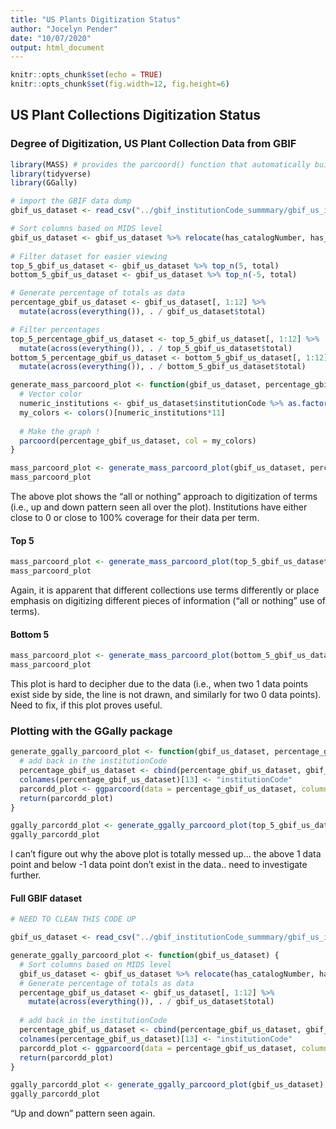 ```yaml
---
title: "US Plants Digitization Status"
author: "Jocelyn Pender"
date: "10/07/2020"
output: html_document
---
```


```r
knitr::opts_chunk$set(echo = TRUE)
knitr::opts_chunk$set(fig.width=12, fig.height=6) 

```

## US Plant Collections Digitization Status

### Degree of Digitization, US Plant Collection Data from GBIF

```r
library(MASS) # provides the parcoord() function that automatically builds parallel coordinates chart
library(tidyverse)
library(GGally)
```


```r
# import the GBIF data dump
gbif_us_dataset <- read_csv("../gbif_institutionCode_summmary/gbif_us_institutionCode_MIDS_2020.07.08.csv")

# Sort columns based on MIDS level
gbif_us_dataset <- gbif_us_dataset %>% relocate(has_catalogNumber, has_collectionCode, has_countryCode, has_speciesKey, has_locality, has_eventDate, has_recordedBy, has_coordinates, has_image, has_identifiedBy, has_dateIdentified, has_higherGeography)
  
# Filter dataset for easier viewing
top_5_gbif_us_dataset <- gbif_us_dataset %>% top_n(5, total)
bottom_5_gbif_us_dataset <- gbif_us_dataset %>% top_n(-5, total)

# Generate percentage of totals as data
percentage_gbif_us_dataset <- gbif_us_dataset[, 1:12] %>%
  mutate(across(everything()), . / gbif_us_dataset$total) 

# Filter percentages
top_5_percentage_gbif_us_dataset <- top_5_gbif_us_dataset[, 1:12] %>%
  mutate(across(everything()), . / top_5_gbif_us_dataset$total) 
bottom_5_percentage_gbif_us_dataset <- bottom_5_gbif_us_dataset[, 1:12] %>%
  mutate(across(everything()), . / bottom_5_gbif_us_dataset$total) 

```


```r
generate_mass_parcoord_plot <- function(gbif_us_dataset, percentage_gbif_us_dataset) {
  # Vector color
  numeric_institutions <- gbif_us_dataset$institutionCode %>% as.factor() %>% as.numeric()
  my_colors <- colors()[numeric_institutions*11]
  
  # Make the graph !
  parcoord(percentage_gbif_us_dataset, col = my_colors)
}

mass_parcoord_plot <- generate_mass_parcoord_plot(gbif_us_dataset, percentage_gbif_us_dataset)
mass_parcoord_plot

```
The above plot shows the "all or nothing" approach to digitization of terms (i.e., up and down pattern seen all over the plot). Institutions have either close to 0 or close to 100% coverage for their data per term. 

#### Top 5

```r
mass_parcoord_plot <- generate_mass_parcoord_plot(top_5_gbif_us_dataset, top_5_percentage_gbif_us_dataset)
mass_parcoord_plot
```

Again, it is apparent that different collections use terms differently or place emphasis on digitizing different pieces of information ("all or nothing" use of terms).

#### Bottom 5

```r
mass_parcoord_plot <- generate_mass_parcoord_plot(bottom_5_gbif_us_dataset, bottom_5_percentage_gbif_us_dataset)
mass_parcoord_plot
```

This plot is hard to decipher due to the data (i.e., when two 1 data points exist side by side, the line is not drawn, and similarly for two 0 data points). Need to fix, if this plot proves useful.

### Plotting with the GGally package

```r

generate_ggally_parcoord_plot <- function(gbif_us_dataset, percentage_gbif_us_dataset) {
  # add back in the institutionCode
  percentage_gbif_us_dataset <- cbind(percentage_gbif_us_dataset, gbif_us_dataset$institutionCode)
  colnames(percentage_gbif_us_dataset)[13] <- "institutionCode"
  parcordd_plot <- ggparcoord(data = percentage_gbif_us_dataset, columns = 1:12, groupColumn = 13)
  return(parcordd_plot)
}

ggally_parcordd_plot <- generate_ggally_parcoord_plot(top_5_gbif_us_dataset, top_5_percentage_gbif_us_dataset)
ggally_parcordd_plot
```
I can't figure out why the above plot is totally messed up... the above 1 data point and below -1 data point don't exist in the data..  need to investigate further. 

#### Full GBIF dataset

```r

# NEED TO CLEAN THIS CODE UP

gbif_us_dataset <- read_csv("../gbif_institutionCode_summmary/gbif_us_institutionCode_MIDS_2020.07.08.csv")

generate_ggally_parcoord_plot <- function(gbif_us_dataset) {
  # Sort columns based on MIDS level
  gbif_us_dataset <- gbif_us_dataset %>% relocate(has_catalogNumber, has_collectionCode, has_countryCode, has_speciesKey, has_locality, has_eventDate, has_recordedBy, has_coordinates, has_image, has_identifiedBy, has_dateIdentified, has_higherGeography)
  # Generate percentage of totals as data
  percentage_gbif_us_dataset <- gbif_us_dataset[, 1:12] %>%
    mutate(across(everything()), . / gbif_us_dataset$total) 
  
  # add back in the institutionCode
  percentage_gbif_us_dataset <- cbind(percentage_gbif_us_dataset, gbif_us_dataset$institutionCode)
  colnames(percentage_gbif_us_dataset)[13] <- "institutionCode"
  parcordd_plot <- ggparcoord(data = percentage_gbif_us_dataset, columns = 1:12, scale = "uniminmax", alphaLines = 0.05) + theme_bw()
  return(parcordd_plot)
}

ggally_parcordd_plot <- generate_ggally_parcoord_plot(gbif_us_dataset)
ggally_parcordd_plot
```

"Up and down" pattern seen again.